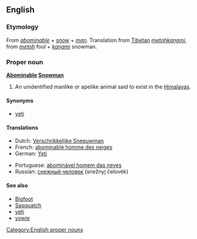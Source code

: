 {{wikipedia}}
==English==
===Etymology===
From ''[[abominable]]'' + ''[[snow]]'' + ''[[man]]''. Translation from [[Tibetan]] ''[[metohkangmi]]'', from ''[[metoh]]'' foul + ''[[kangmi]]'' snowman.

===Proper noun===
'''[[abominable|Abominable]] [[snowman|Snowman]]'''

# {{cryptozoology}} An unidentified manlike or apelike animal said to exist in the [[Himalayas]].

====Synonyms====
*[[yeti]]

====Translations====
{{top}}
*Dutch: [[Verschrikkelijke Sneeuwman]] {{m}}
*French: [[abominable homme des neiges]] {{m}}
*German: [[Yeti]] {{m}}
{{mid}}
*Portuguese: [[abominável homem das neves]]
*Russian: [[снежный человек]] (snežnyj čelovék) {{m}}
{{bottom}}

====See also====
*[[Bigfoot]]
*[[Sasquatch]]
*[[yeti]]
*[[yowie]]

[[Category:English proper nouns]]